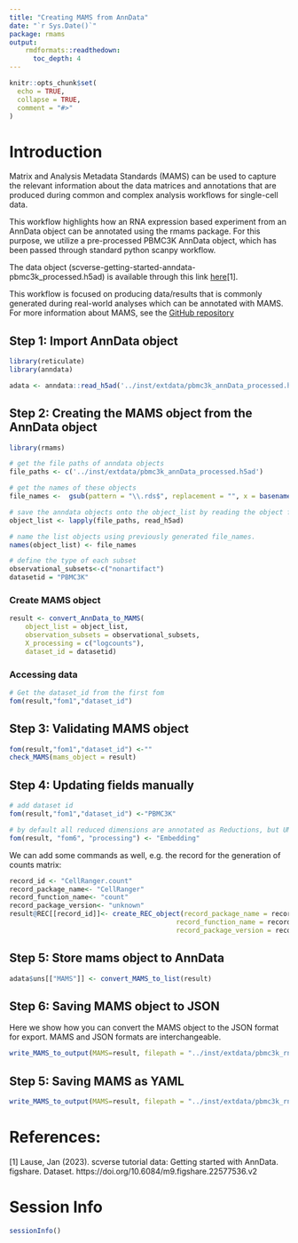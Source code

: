```yaml
---
title: "Creating MAMS from AnnData"
date: "`r Sys.Date()`"
package: rmams
output:
    rmdformats::readthedown:
      toc_depth: 4
---
```


```r
knitr::opts_chunk$set(
  echo = TRUE,
  collapse = TRUE,
  comment = "#>"
)
```


# Introduction

Matrix and Analysis Metadata Standards (MAMS) can be used to capture the relevant information about the data matrices and annotations that are produced during common and complex analysis workflows for single-cell data.

This workflow highlights how an RNA expression based experiment from an AnnData object can be annotated using the rmams package. For this purpose, we utilize a pre-processed PBMC3K AnnData object, which has been passed through standard python scanpy workflow.

The data object (scverse-getting-started-anndata-pbmc3k_processed.h5ad) is available through this link [here](https://figshare.com/articles/dataset/scverse_tutorial_data_Getting_started_with_AnnData/22577536/2?file=40067737)[1].

This workflow is focused on producing data/results that is commonly generated during real-world analyses which can be annotated with MAMS. For more information about MAMS, see the [GitHub repository](https://github.com/single-cell-mams/mams)

## Step 1: Import AnnData object

```r
library(reticulate)
library(anndata)
```

```r
adata <- anndata::read_h5ad('../inst/extdata/pbmc3k_annData_processed.h5ad')
```

## Step 2: Creating the MAMS object from the AnnData object

```r
library(rmams)

# get the file paths of anndata objects
file_paths <- c('../inst/extdata/pbmc3k_annData_processed.h5ad')

# get the names of these objects 
file_names <-  gsub(pattern = "\\.rds$", replacement = "", x = basename(file_paths))

# save the anndata objects onto the object_list by reading the object from file path.
object_list <- lapply(file_paths, read_h5ad)

# name the list objects using previously generated file_names.
names(object_list) <- file_names

# define the type of each subset
observational_subsets<-c("nonartifact")
datasetid = "PBMC3K"
```

### Create MAMS object

```r
result <- convert_AnnData_to_MAMS(
    object_list = object_list, 
    observation_subsets = observational_subsets, 
    X_processing = c("logcounts"), 
    dataset_id = datasetid)
```

### Accessing data 

```r
# Get the dataset_id from the first fom
fom(result,"fom1","dataset_id")
```

## Step 3: Validating MAMS object

```r
fom(result,"fom1","dataset_id") <-""
check_MAMS(mams_object = result)
```

## Step 4: Updating fields manually

```r
# add dataset id
fom(result,"fom1","dataset_id") <-"PBMC3K"

# by default all reduced dimensions are annotated as Reductions, but UMAP can be better reflected as Embedding
fom(result, "fom6", "processing") <- "Embedding"
```

We can add some commands as well, e.g. the record for the generation of counts matrix:
```r
record_id <- "CellRanger.count"
record_package_name<- "CellRanger"
record_function_name<- "count"
record_package_version<- "unknown"
result@REC[[record_id]]<- create_REC_object(record_package_name = record_package_name,
                                          record_function_name = record_function_name,
                                          record_package_version = record_package_version)
```

## Step 5: Store mams object to AnnData
```r
adata$uns[["MAMS"]] <- convert_MAMS_to_list(result)
```


## Step 6: Saving MAMS object to JSON
Here we show how you can convert the MAMS object to the JSON format for export. MAMS and JSON formats are interchangeable.

```r
write_MAMS_to_output(MAMS=result, filepath = "../inst/extdata/pbmc3k_rna_adata_mams.JSON",format = "JSON")
```

## Step 5: Saving MAMS as YAML

```r
write_MAMS_to_output(MAMS=result, filepath = "../inst/extdata/pbmc3k_rna_adata_mams.yml",format = "YAML")
```

# References:
[1] Lause, Jan (2023). scverse tutorial data: Getting started with AnnData. figshare. Dataset. https://doi.org/10.6084/m9.figshare.22577536.v2

# Session Info
```r
sessionInfo()
```